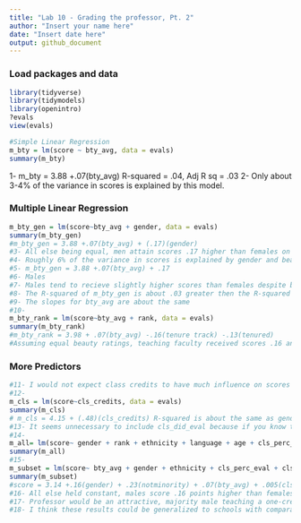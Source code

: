 ```yaml
---
title: "Lab 10 - Grading the professor, Pt. 2"
author: "Insert your name here"
date: "Insert date here"
output: github_document
---
```


### Load packages and data

```r
library(tidyverse) 
library(tidymodels)
library(openintro)
?evals
view(evals)

#Simple Linear Regression
m_bty = lm(score ~ bty_avg, data = evals)
summary(m_bty)
```

1- m_bty = 3.88 +.07(bty_avg) R-squared = .04, Adj R sq = .03 
2- Only about 3-4% of the variance in scores is explained by this model.

### Multiple Linear Regression

```r
m_bty_gen = lm(score~bty_avg + gender, data = evals)
summary(m_bty_gen)
#m_bty_gen = 3.88 +.07(bty_avg) + (.17)(gender) 
#3- All else being equal, men attain scores .17 higher than females on ratings
#4- Roughly 6% of the variance in scores is explained by gender and beauty rating
#5- m_bty_gen = 3.88 +.07(bty_avg) + .17
#6- Males
#7- Males tend to recieve slightly higher scores than females despite being rated equally beautiful
#8- The R-squared of m_bty_gen is about .03 greater then the R-squared of m_bty meaning that gender has about the same influence on scores as beauty, though both are quite low around 3% of variance explained
#9- The slopes for bty_avg are about the same 
#10-
m_bty_rank = lm(score~bty_avg + rank, data = evals)
summary(m_bty_rank)
#m_bty_rank = 3.98 + .07(bty_avg) -.16(tenure track) -.13(tenured)
#Assuming equal beauty ratings, teaching faculty received scores .16 and .13 higher than tenure-track and tenured faculty, respectively.
```

### More Predictors

```r
#11- I would not expect class credits to have much influence on scores
#12- 
m_cls = lm(score~cls_credits, data = evals)
summary(m_cls)
# m_cls = 4.15 + (.48)(cls_credits) R-squared is about the same as gender and beauty
#13- It seems unnecessary to include cls_did_eval because if you know the number of students and the percentage that did evals, you don't need cls_did_eval
#14-
m_all= lm(score~ gender + rank + ethnicity + language + age + cls_perc_eval + cls_students + cls_level + cls_profs + cls_credits + bty_avg, data=evals)
summary(m_all)
#15-
m_subset = lm(score~ bty_avg + gender + ethnicity + cls_perc_eval + cls_credits, data=evals)
summary(m_subset)
#score = 3.14 +.16(gender) + .23(notminority) + .07(bty_avg) + .005(cls_perc_eval) + .54(one credit)
#16- All else held constant, males score .16 points higher than females on average. All others held constant, a 1 point increase in beauty average is associated with an increase in .07 in their scores. 
#17- Professor would be an attractive, majority male teaching a one-credit course with a higher percentage of the students completing evaluations.
#18- I think these results could be generalized to schools with comparable demographics to the University of Texas.
```



